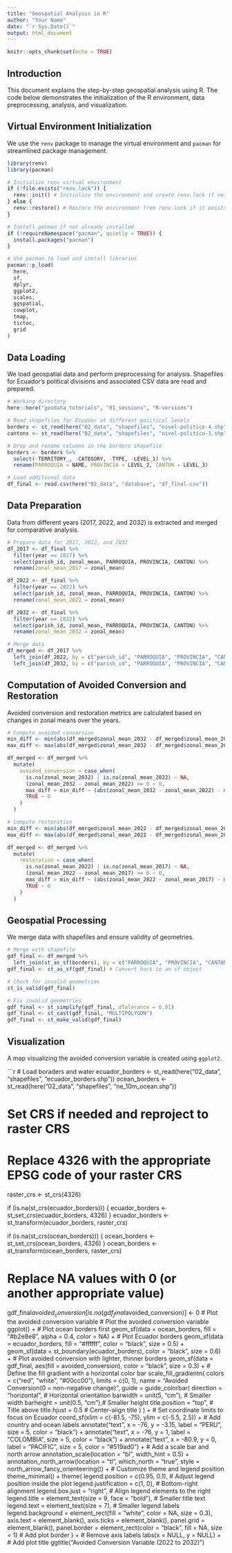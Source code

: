---
title: "Geospatial Analysis in R"
author: "Your Name"
date: "`r Sys.Date()`"
output: html_document
---

```{r setup, include=FALSE}
knitr::opts_chunk$set(echo = TRUE)
```

## Introduction

This document explains the step-by-step geospatial analysis using R. The code below demonstrates the initialization of the R environment, data preprocessing, analysis, and visualization.

## Virtual Environment Initialization

We use the `renv` package to manage the virtual environment and `pacman` for streamlined package management.

```{r renv-setup}
library(renv)
library(pacman)

# Initialize renv virtual environment
if (!file.exists("renv.lock")) {
  renv::init() # Initialize the environment and create renv.lock if not already present
} else {
  renv::restore() # Restore the environment from renv.lock if it exists
}

# Install pacman if not already installed
if (!requireNamespace("pacman", quietly = TRUE)) {
  install.packages("pacman")
}

# Use pacman to load and install libraries
pacman::p_load(
  here,
  sf,
  dplyr,
  ggplot2,
  scales,
  ggspatial,
  cowplot,
  tmap,
  tictoc,
  grid
)
```

## Data Loading

We load geospatial data and perform preprocessing for analysis. Shapefiles for Ecuador's political divisions and associated CSV data are read and prepared.

```{r data-loading}
# Working directory
here::here("geodata_tutorials", "01_sessions", "R-versions")

# Read shapefiles for Ecuador at different political levels
borders <- st_read(here("02_data", "shapefiles", "nivel-politico-4.shp"))
cantons <- st_read(here("02_data", "shapefiles", "nivel-politico-3.shp"))

# Drop and rename columns in the borders shapefile
borders <- borders %>%
  select(-TERRITORY_, -CATEGORY, -TYPE, -LEVEL_1) %>%
  rename(PARROQUIA = NAME, PROVINCIA = LEVEL_2, CANTON = LEVEL_3)

# Load additional data
df_final <- read.csv(here("02_data", "database", "df_final.csv"))
```

## Data Preparation

Data from different years (2017, 2022, and 2032) is extracted and merged for comparative analysis.

```{r data-preparation}
# Prepare data for 2017, 2022, and 2032
df_2017 <- df_final %>%
  filter(year == 2017) %>%
  select(parish_id, zonal_mean, PARROQUIA, PROVINCIA, CANTON) %>%
  rename(zonal_mean_2017 = zonal_mean)

df_2022 <- df_final %>%
  filter(year == 2022) %>%
  select(parish_id, zonal_mean, PARROQUIA, PROVINCIA, CANTON) %>%
  rename(zonal_mean_2022 = zonal_mean)

df_2032 <- df_final %>%
  filter(year == 2032) %>%
  select(parish_id, zonal_mean, PARROQUIA, PROVINCIA, CANTON) %>%
  rename(zonal_mean_2032 = zonal_mean)

# Merge data
df_merged <- df_2017 %>%
  left_join(df_2022, by = c("parish_id", "PARROQUIA", "PROVINCIA", "CANTON")) %>%
  left_join(df_2032, by = c("parish_id", "PARROQUIA", "PROVINCIA", "CANTON"))
```

## Computation of Avoided Conversion and Restoration

Avoided conversion and restoration metrics are calculated based on changes in zonal means over the years.

```{r metrics-computation}
# Compute avoided conversion
min_diff <- min(abs(df_merged$zonal_mean_2032 - df_merged$zonal_mean_2022), na.rm = TRUE)
max_diff <- max(abs(df_merged$zonal_mean_2032 - df_merged$zonal_mean_2022), na.rm = TRUE)

df_merged <- df_merged %>%
  mutate(
    avoided_conversion = case_when(
      is.na(zonal_mean_2032) | is.na(zonal_mean_2022) ~ NA,
      (zonal_mean_2032 - zonal_mean_2022) >= 0 ~ 0,
      max_diff > min_diff ~ (abs(zonal_mean_2032 - zonal_mean_2022) - min_diff) / (max_diff - min_diff),
      TRUE ~ 0
    )
  )

# Compute restoration
min_diff <- min(abs(df_merged$zonal_mean_2022 - df_merged$zonal_mean_2017), na.rm = TRUE)
max_diff <- max(abs(df_merged$zonal_mean_2022 - df_merged$zonal_mean_2017), na.rm = TRUE)

df_merged <- df_merged %>%
  mutate(
    restoration = case_when(
      is.na(zonal_mean_2022) | is.na(zonal_mean_2017) ~ NA,
      (zonal_mean_2022 - zonal_mean_2017) >= 0 ~ 0,
      max_diff > min_diff ~ (abs(zonal_mean_2022 - zonal_mean_2017) - min_diff) / (max_diff - min_diff),
      TRUE ~ 0
    )
  )
```

## Geospatial Processing

We merge data with shapefiles and ensure validity of geometries.

```{r geospatial-processing}
# Merge with shapefile
gdf_final <- df_merged %>%
  left_join(st_as_sf(borders), by = c("PARROQUIA", "PROVINCIA", "CANTON"))
gdf_final <- st_as_sf(gdf_final) # Convert back to an sf object

# Check for invalid geometries
st_is_valid(gdf_final)

# Fix invalid geometries
gdf_final <- st_simplify(gdf_final, dTolerance = 0.01)
gdf_final <- st_cast(gdf_final, "MULTIPOLYGON")
gdf_final <- st_make_valid(gdf_final)
```

## Visualization

A map visualizing the avoided conversion variable is created using `ggplot2`.

```{r visualization}
# Load boraders and water
ecuador_borders <- st_read(here("02_data", "shapefiles", "ecuador_borders.shp"))
ocean_borders <- st_read(here("02_data", "shapefiles", "ne_10m_ocean.shp")) 

# Set CRS if needed and reproject to raster CRS
# Replace 4326 with the appropriate EPSG code of your raster CRS
raster_crs <- st_crs(4326)

if (is.na(st_crs(ecuador_borders))) {
  ecuador_borders <- st_set_crs(ecuador_borders, 4326)
}
ecuador_borders <- st_transform(ecuador_borders, raster_crs)

if (is.na(st_crs(ocean_borders))) {
  ocean_borders <- st_set_crs(ocean_borders, 4326)
}
ocean_borders <- st_transform(ocean_borders, raster_crs)

# Replace NA values with 0 (or another appropriate value)
gdf_final$avoided_conversion[is.na(gdf_final$avoided_conversion)] <- 0
# Plot the avoided conversion variable
# Plot the avoided conversion variable
ggplot() +
  # Plot ocean borders first
  geom_sf(data = ocean_borders, fill = "#b2e8e8", alpha = 0.4, color = NA) +
  # Plot Ecuador borders
  geom_sf(data = ecuador_borders, fill = "#ffffff", color = "black", size = 0.5) +
  geom_sf(data = st_boundary(ecuador_borders), color = "black", size = 0.6) +
  # Plot avoided conversion with lighter, thinner borders
  geom_sf(data = gdf_final, aes(fill = avoided_conversion), color = "black", size = 0.3) +
  # Define the fill gradient with a horizontal color bar
  scale_fill_gradientn(
    colors = c("red", "white", "#00cc00"),
    limits = c(0, 1),
    name = "Avoided Conversion\n(0 = non-negative change)",
    guide = guide_colorbar(
      direction = "horizontal",   # Horizontal orientation
      barwidth = unit(5, "cm"),   # Smaller width
      barheight = unit(0.5, "cm"),# Smaller height
      title.position = "top",     # Title above
      title.hjust = 0.5           # Center-align title
    )
  ) +
  # Set coordinate limits to focus on Ecuador
  coord_sf(xlim = c(-81.5, -75), ylim = c(-5.5, 2.5)) +
  # Add country and ocean labels
  annotate("text", x = -76, y = -3.15, label = "PERU", size = 5, color = "black") +
  annotate("text", x = -76, y = 1, label = "COLOMBIA", size = 5, color = "black") +
  annotate("text", x = -80.9, y = 0, label = "PACIFIC\nOCEAN", size = 5, color = "#519ad0") +
  # Add a scale bar and north arrow
  annotation_scale(location = "bl", width_hint = 0.5) +
  annotation_north_arrow(location = "tl", which_north = "true",
                         style = north_arrow_fancy_orienteering()) +
  # Customize theme and legend position
  theme_minimal() +
  theme(
    legend.position = c(0.95, 0.1),    # Adjust legend position inside the plot
    legend.justification = c(1, 0),   # Bottom-right alignment
    legend.box.just = "right",        # Align legend elements to the right
    legend.title = element_text(size = 9, face = "bold"),  # Smaller title text
    legend.text = element_text(size = 7),                 # Smaller legend labels
    legend.background = element_rect(fill = "white", color = NA, size = 0.3),
    axis.text = element_blank(),
    axis.ticks = element_blank(),
    panel.grid = element_blank(),
    panel.border = element_rect(color = "black", fill = NA, size = 1) # Add plot border
  ) +
  # Remove axis labels
  labs(x = NULL, y = NULL) +
  # Add plot title
  ggtitle("Avoided Conversion Variable (2022 to 2032)")